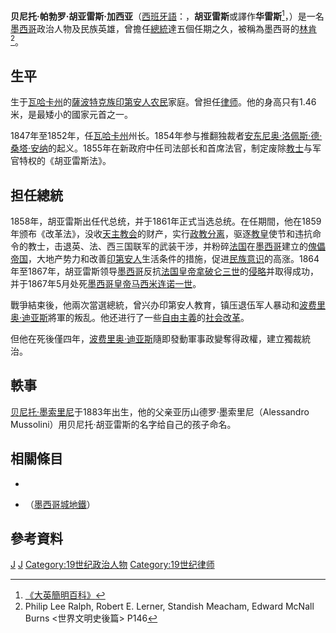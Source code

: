 {{Infobox President
| original_name =
| image         = BenitoJuarez.jpg
| caption       =
| office        = 墨西哥總統
| order         = 
| term_start    = 1858年1月15日
| term_end      = 1872年7月18日
| vice_occupation =
| vice_president =
| predecessor   = [[米格爾·米拉蒙|米格爾·米拉蒙]]
| successor     = 
| birth_date    = {{birth date|1806|3|21}}
| birth_place   = {{flagicon image|Flag of Cross of Burgundy.svg}} [[新西班牙總督轄區|新西班牙]][[瓦哈卡州|瓦哈卡州]]聖帕勃羅桂拉陶
| death_date    = {{death date and age|1872|7|18|1806|3|21}}
| death_place   = {{flag|MEX|1823}}[[墨西哥城|墨西哥城]]
| nationality   = {{flag|MEX|1823}}
| religion      =
| profession    =
| spouse        = 
| party         = [[墨西哥自由黨|墨西哥自由黨]]
| signature     = Firma de Benito Juárez.png
}}

'''贝尼托·帕勃罗·胡亚雷斯·加西亚'''（[[西班牙語|西班牙語]]：'''{{lang|es|Benito Pablo Juárez García}}'''，'''胡亚雷斯'''或譯作'''华雷斯'''<ref>[http://sc.hrd.gov.tw/ebintra/Content.asp?Query=4&ContentID=12333 《大英簡明百科》]{{dead link|date=2018年4月 |bot=InternetArchiveBot |fix-attempted=yes }}</ref>，{{bd|1806年|3月21日|1872年|7月18日|catIdx=J}}）是一名[[墨西哥|墨西哥]]政治人物及民族英雄，曾擔任[[墨西哥總統|總統]]達五個任期之久，被稱為墨西哥的[[林肯|林肯]]<ref>Philip Lee Ralph, Robert E. Lerner, Standish Meacham, Edward McNall Burns <世界文明史後篇> P146</ref>。

==生平== 
生于[[瓦哈卡州|瓦哈卡州]]的[[薩波特克族|薩波特克族]][[印第安人|印第安人]][[农民|农民]]家庭。曾担任[[律师|律师]]。他的身高只有1.46米，是最矮小的國家元首之一。

1847年至1852年，任[[瓦哈卡州|瓦哈卡州]]州长。1854年参与推翻独裁者[[安东尼奥·洛佩斯·德·桑塔·安纳|安东尼奥·洛佩斯·德·桑塔·安纳]]的起义。1855年在新政府中任司法部长和首席法官，制定废除[[教士|教士]]与军官特权的《胡亚雷斯法》。

==担任總統==
1858年，胡亚雷斯出任代总统，并于1861年正式当选总统。在任期間，他在1859年颁布《改革法》，没收[[天主教会|天主教会]]的财产，实行[[政教分离|政教分离]]，驱逐[[教皇|教皇]]使节和违抗命令的教士，击退英、法、西三国联军的武装干涉，并粉碎[[法蘭西第二帝國|法国]]在[[墨西哥|墨西哥]]建立的[[墨西哥第二帝國|傀儡帝国]]，大地产势力和改善[[印第安人|印第安人]]生活条件的措施，促进[[民族意识|民族意识]]的高涨。1864年至1867年，胡亚雷斯领导[[墨西哥|墨西哥]]反抗[[法国皇帝|法国皇帝]][[拿破仑三世|拿破仑三世]]的[[法國武裝干涉墨西哥|侵略]]并取得成功，并于1867年5月处死[[墨西哥君主列表|墨西哥皇帝]][[马西米连诺一世|马西米连诺一世]]。

戰爭結束後，他兩次當選總統，曾兴办印第安人教育，镇压退伍军人暴动和[[波费里奥·迪亚斯|波费里奥·迪亚斯]]將軍的叛乱。他还进行了一些[[自由主義|自由主義]]的[[社会改革|社会改革]]。

但他在死後僅四年，[[波费里奥·迪亚斯|波费里奥·迪亚斯]]隨即發動軍事政變奪得政權，建立獨裁統治。

==軼事==
[[贝尼托·墨索里尼|贝尼托·墨索里尼]]于1883年出生，他的父亲亚历山德罗·墨索里尼（Alessandro Mussolini）用贝尼托·胡亚雷斯的名字给自己的孩子命名。


==相關條目==
{{Commons category|Benito_Juárez}}
*{{Link-es|胡亞雷斯大道|Avenida Juárez (Centro Histórico de la Ciudad de México)}}
*{{Link-en|胡亞雷斯站|Metro Juárez}}（[[墨西哥城地鐵|墨西哥城地鐵]]）

==參考資料==
{{reflist}}

{{Authority control}}
[[Category:墨西哥总统|J]]
[[Category:薩波特克人|J]]
[[Category:19世纪政治人物|Category:19世纪政治人物]]
[[Category:19世纪律师|Category:19世纪律师]]